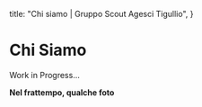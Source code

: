title: "Chi siamo | Gruppo Scout Agesci Tigullio",
}


# Chi Siamo

Work in Progress...

**Nel frattempo, qualche foto**

<ImageGrid type="gruppo" />

